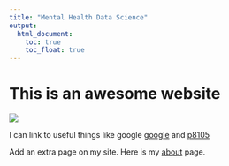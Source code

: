 ```yaml
---
title: "Mental Health Data Science"
output: 
  html_document:
    toc: true
    toc_float: true
---
```


# This is an awesome website

![](https://media.giphy.com/media/drXGoW1iudhKw/giphy.gif)

I can link to useful things like google [google](https://www.google.com) and [p8105](https://p8105.com/index.html)

Add an extra page on my site. Here is my [about](about.html) page.